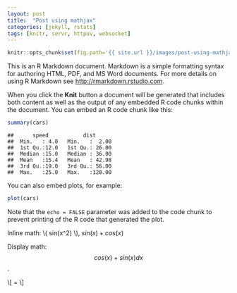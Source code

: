 ```yaml
---
layout: post
title:  "Post using mathjax"
categories: [jekyll, rstats]
tags: [knitr, servr, httpuv, websocket]
---
```


```r
knitr::opts_chunk$set(fig.path='{{ site.url }}/images/post-using-mathjax-')
```

This is an R Markdown document. Markdown is a simple formatting syntax for authoring HTML, PDF, and MS Word documents. For more details on using R Markdown see <http://rmarkdown.rstudio.com>.

When you click the **Knit** button a document will be generated that includes both content as well as the output of any embedded R code chunks within the document. You can embed an R code chunk like this:


```r
summary(cars)
```

```
##      speed           dist       
##  Min.   : 4.0   Min.   :  2.00  
##  1st Qu.:12.0   1st Qu.: 26.00  
##  Median :15.0   Median : 36.00  
##  Mean   :15.4   Mean   : 42.98  
##  3rd Qu.:19.0   3rd Qu.: 56.00  
##  Max.   :25.0   Max.   :120.00
```

You can also embed plots, for example:

```r
plot(cars)
```

Note that the `echo = FALSE` parameter was added to the code chunk to prevent printing of the R code that generated the plot.

Inline math: \\( sin(x^2) \\), $sin(x) + cos(x)$

Display math:
$$cos(x) + sin(x) dx$$.

\\[ \mathbf{X} = \mathbf{Z} \mathbf{P^\mathsf{T}} \\]

